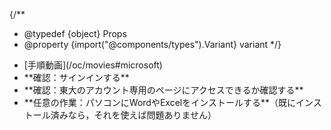 
{/**
  * @typedef {object} Props
  * @property {import("@components/types").Variant} variant
  */}

<ul class="procedure">
  <If cond={props.variant === "oc"}>
    <li>[手順動画](/oc/movies#microsoft)</li>
  </If>
  <li>
    **確認：サインインする**
    <Signin support={props.variant === "oc"} />
  </li>
  <li>
    **確認：東大のアカウント専用のページにアクセスできるか確認する**
    <Access support={props.variant === "oc"} />
  </li>
  <li>
    **任意の作業：パソコンにWordやExcelをインストールする**（既にインストール済みなら，それを使えば問題ありません）
    <InstallApps support={props.variant === "oc"} />
  </li>
</ul>

